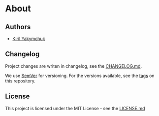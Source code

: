 # About

## Authors

- [Kiril Yakymchuk](https://www.github.com/stbestichhh)

## Changelog

Project changes are writen in changelog, see the [CHANGELOG.md](https://github.com/stbestichhh/lcs-cloud-storage-server/blob/master/CHANGELOG.md).

We use [SemVer](https://semver.org/) for versioning.
For the versions available, see the [tags](https://github.com/stbestichhh/lcs-cloud-storage-server/tags) on this repository.

## License

This project is licensed under the MIT License - see the [LICENSE.md](https://github.com/stbestichhh/lcs-cloud-storage-server/blob/master/LICENSE)

